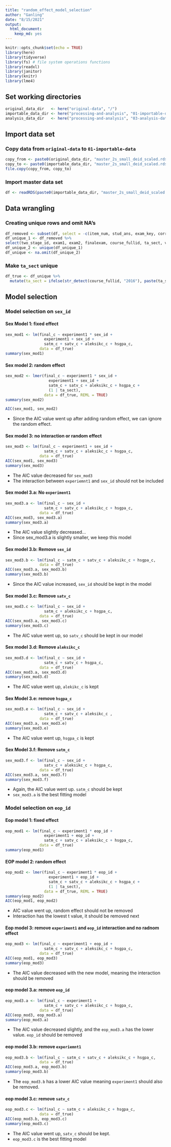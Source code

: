 ```yaml
---
title: "random_effect_model_selection"
author: "Ganling"
date: "8/15/2021"
output: 
  html_document:
    keep_md: yes
---
```

```r
knitr::opts_chunk$set(echo = TRUE)
library(here)
library(tidyverse)
library(fs) # file system operations functions
library(readxl)
library(janitor)
library(knitr)
library(lme4)
```

## Set working directories
```r
original_data_dir   <- here("original-data", "/")
importable_data_dir <- here("processing-and-analysis", "01-importable-data", "/")
analysis_data_dir   <- here("processing-and-analysis", "03-analysis-data", "/")
```

## Import data set
### Copy data from `original-data` to `01-importable-data`
```r
copy_from <- paste0(original_data_dir, "master_2s_small_deid_scaled.rds")
copy_to <- paste0(importable_data_dir, "master_2s_small_deid_scaled.rds")
file.copy(copy_from, copy_to)
```
### Import master data set
```r
df <- readRDS(paste0(importable_data_dir, "master_2s_small_deid_scaled.rds"))
```

## Data wrangling 
### Creating unique rows and omit NA's
```r
df_removed <- subset(df, select = -c(item_num, stud_ans, exam_key, corr, bloom_rating, complexity_rating_mean, complexity_rating_median, item_code, stem))
df_unique_1 <- df_removed %>% 
select(two_stage_id, exam1, exam2, finalexam, course_fullid, ta_sect, ver, sex_id, urm_id, eop_id, fgn_id, satverbal, satmath, high_sch_gpa, mastered_topics_initial_kc, experiment1, satm_c, satv_c, aleksikc_c, hsgpa_c, final_c, satm_z, satv_z, aleksikc_z, hsgpa_z, final_z)
df_unique_2 <- unique(df_unique_1)
df_unique <- na.omit(df_unique_2)
```
### Make `ta_sect`  unique
```r
df_true <- df_unique %>% 
  mutate(ta_sect = ifelse(str_detect(course_fullid, "2016"), paste(ta_sect, "16", sep = "_"), paste(ta_sect, "17", sep = "_")))
```
## Model selection 
### Model selection on `sex_id`
#### Sex Model 1: fixed effect
```r
sex_mod1 <- lm(final_c ~ experiment1 * sex_id + 
                 experiment1 + sex_id + 
                 satm_c + satv_c + aleksikc_c + hsgpa_c, 
               data = df_true)
summary(sex_mod1)
```
#### Sex model 2: random effect 
```r
sex_mod2 <- lmer(final_c ~ experiment1 * sex_id + 
                   experiment1 + sex_id +
                   satm_c + satv_c + aleksikc_c + hsgpa_c + 
                   (1 | ta_sect),
                 data = df_true, REML = TRUE)
summary(sex_mod2)

AIC(sex_mod1, sex_mod2)
```
* Since the AIC value went up after adding random effect, we can ignore the random effect.  

#### Sex model 3: no interaction or random effect
```r
sex_mod3 <- lm(final_c ~ experiment1 + sex_id + 
                 satm_c + satv_c + aleksikc_c + hsgpa_c, 
               data = df_true)
AIC(sex_mod1, sex_mod3)
summary(sex_mod3)
```
* The AIC value decreased for `sex_mod3`
* The interaction between `experiemnt1` and `sex_id` should not be included

#### Sex model 3.a: No `experiment1` 
```r
sex_mod3.a <- lm(final_c ~ sex_id + 
                 satm_c + satv_c + aleksikc_c + hsgpa_c, 
               data = df_true)
AIC(sex_mod3, sex_mod3.a)
summary(sex_mod3.a)
```
* The AIC value slightly decreased...
* Since sex_mod3.a is slightly smaller, we keep this model

#### Sex model 3.b: Remove `sex_id`
```r
sex_mod3.b <- lm(final_c ~ satm_c + satv_c + aleksikc_c + hsgpa_c, 
               data = df_true)
AIC(sex_mod3.a, sex_mod3.b)
summary(sex_mod3.b)
```
* Since the AIC value increased, `sex_id` should be kept in the model

#### Sex model 3.c: Remove `satv_c`
```r
sex_mod3.c <- lm(final_c ~ sex_id + 
                 satm_c + aleksikc_c + hsgpa_c, 
               data = df_true)
AIC(sex_mod3.a, sex_mod3.c)
summary(sex_mod3.c)
```
* The AIC value went up, so `satv_c` should be kept in our model 

#### Sex model 3.d: Remove `aleksikc_c`
```r
sex_mod3.d <- lm(final_c ~ sex_id + 
                 satm_c + satv_c + hsgpa_c, 
               data = df_true)
AIC(sex_mod3.a, sex_mod3.d)
summary(sex_mod3.d)
```
* The AIC value went up, `alekikc_c` is kept

#### Sex Model 3.e: remove `hsgpa_c`
```r
sex_mod3.e <- lm(final_c ~ sex_id + 
                 satm_c + satv_c + aleksikc_c , 
               data = df_true)
AIC(sex_mod3.a, sex_mod3.e)
summary(sex_mod3.e)
```
* The AIC value went up, `hsgpa_c` is kept

#### Sex Model 3.f: Remove `satm_c`
```r
sex_mod3.f <- lm(final_c ~ sex_id + 
                 satv_c + aleksikc_c + hsgpa_c, 
               data = df_true)
AIC(sex_mod3.a, sex_mod3.f)
summary(sex_mod3.f)
```
* Again, the AIC value went up. `satm_c` should be kept
* `sex_mod3.a` is the best fitting model  

### Model selection on `eop_id`
#### Eop model 1: fixed effect
```r
eop_mod1 <- lm(final_c ~ experiment1 * eop_id + 
                 experiment1 + eop_id + 
                 satm_c + satv_c + aleksikc_c + hsgpa_c, 
               data = df_true)
summary(eop_mod1)
```
#### EOP model 2: random effect
```r
eop_mod2 <- lmer(final_c ~ experiment1 * eop_id + 
                   experiment1 + eop_id +
                   satm_c + satv_c + aleksikc_c + hsgpa_c + 
                   (1 | ta_sect),
                 data = df_true, REML = TRUE)
summary(eop_mod2)
AIC(eop_mod1, eop_mod2)
```
* AIC value went up, random effect should not be removed
* Interaction has the lowest t value, it should be removed next

#### Eop model 3: remove `experiment1` and `eop_id` interaction and no radnom effect 
```r
eop_mod3 <- lm(final_c ~ experiment1 + eop_id + 
                 satm_c + satv_c + aleksikc_c + hsgpa_c, 
               data = df_true)
AIC(eop_mod1, eop_mod3)
summary(eop_mod3)
```
* The AIC value decreased with the new model, meaning the interaction should be removed

#### eop model 3.a: remove `eop_id`
```r
eop_mod3.a <- lm(final_c ~ experiment1 + 
                 satm_c + satv_c + aleksikc_c + hsgpa_c, 
               data = df_true)
AIC(eop_mod3, eop_mod3.a)
summary(eop_mod3.a)
```
* The AIC value decreased slightly, and the `eop_mod3.a` has the lower value. `eop_id` should be removed

#### eop model 3.b: remove `experiemnt1`
```r
eop_mod3.b <- lm(final_c ~ satm_c + satv_c + aleksikc_c + hsgpa_c, 
               data = df_true)
AIC(eop_mod3.a, eop_mod3.b)
summary(eop_mod3.b)
```
* The `eop_mod3.b` has a lower AIC value meaning `experiment1` should also be removed. 

#### eop model 3.c: remove `satv_c`
```r
eop_mod3.c <- lm(final_c ~ satm_c + aleksikc_c + hsgpa_c, 
               data = df_true)
AIC(eop_mod3.b, eop_mod3.c)
summary(eop_mod3.c)
```
* The AIC value went up, `satv_c` should be kept. 
* `eop_mod3.c` is the best fitting model





